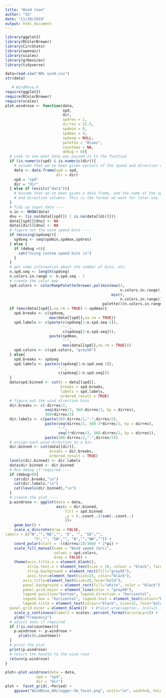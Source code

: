 ---
title: "Wind rose"
author: "SS"
date: "11/20/2019"
output: html_document
---

```{r Load packages, include=FALSE}
library(ggplot2)
library(RColorBrewer)
library(CircStats)
library(openair)
library(scales)
library(grDevices)
library(tidyverse)
```

```{r}
data=read.csv("ARL wind.csv")
str(data)
```

```{r}
   # WindRose.R
require(ggplot2)
require(RColorBrewer)
require(scales)
plot.windrose <- function(data,
                          spd,
                          dir,
                          spdres = 1,
                          dirres = 22.5,
                          spdmin = 0,
                          spdmax = 4,
                          spdseq = NULL,
                          palette = "Blues", 
                          countmax = NA,
                          debug = 0){
  # Look to see what data was passed in to the function
  if (is.numeric(spd) & is.numeric(dir)){
    # assume that we've been given vectors of the speed and direction vectors
    data <- data.frame(spd = spd,
                       dir = dir)
    spd = "spd"
    dir = "dir"
  } else if (exists("data")){
    # Assume that we've been given a data frame, and the name of the speed 
    # and direction columns. This is the format we want for later use.    
  }  
  # Tidy up input data ----
  n.in <- NROW(data)
  dnu <- (is.na(data[[spd]]) | is.na(data[[dir]]))
  data[[spd]][dnu] <- NA
  data[[dir]][dnu] <- NA
  # figure out the wind speed bins ----
  if (missing(spdseq)){
    spdseq <- seq(spdmin,spdmax,spdres)
  } else {
    if (debug >0){
      cat("Using custom speed bins \n")
    }
  }
  # get some information about the number of bins, etc.
  n.spd.seq <- length(spdseq)
  n.colors.in.range <- n.spd.seq - 1
  # create the color map
  spd.colors <- colorRampPalette(brewer.pal(min(max(3,
                                                    n.colors.in.range),
                                                min(9,
                                                    n.colors.in.range)),                                               
                                            palette))(n.colors.in.range)
  if (max(data[[spd]],na.rm = TRUE) > spdmax){    
    spd.breaks <- c(spdseq,
                    max(data[[spd]],na.rm = TRUE))
    spd.labels <- c(paste(c(spdseq[1:n.spd.seq-1]),
                          '-',
                          c(spdseq[2:n.spd.seq])),
                    paste(spdmax,
                          "-",
                          max(data[[spd]],na.rm = TRUE)))
    spd.colors <- c(spd.colors, "grey50")
  } else{
    spd.breaks <- spdseq
    spd.labels <- paste(c(spdseq[1:n.spd.seq-1]),
                        '-',
                        c(spdseq[2:n.spd.seq]))    
  }
  data$spd.binned <- cut(x = data[[spd]],
                         breaks = spd.breaks,
                         labels = spd.labels,
                         ordered_result = TRUE)
  # figure out the wind direction bins
  dir.breaks <- c(-dirres/2,
                  seq(dirres/2, 360-dirres/2, by = dirres),
                  360+dirres/2)  
  dir.labels <- c(paste(360-dirres/2,"-",dirres/2),
                  paste(seq(dirres/2, 360-3*dirres/2, by = dirres),
                        "-",
                        seq(3*dirres/2, 360-dirres/2, by = dirres)),
                  paste(360-dirres/2,"-",dirres/2))
  # assign each wind direction to a bin
  dir.binned <- cut(data[[dir]],
                    breaks = dir.breaks,
                    ordered_result = TRUE)
  levels(dir.binned) <- dir.labels
  data$dir.binned <- dir.binned
  # Run debug if required ----
  if (debug>0){    
    cat(dir.breaks,"\n")
    cat(dir.labels,"\n")
    cat(levels(dir.binned),"\n")
  }  
  # create the plot ----
  p.windrose <- ggplot(data = data,
                       aes(x = dir.binned,
                           fill = spd.binned
                           ,y = (..count..)/sum(..count..)
                           ))+
    geom_bar() + 
    scale_x_discrete(drop = FALSE,
labels = c("N","","NE","", "E", "", "SE","", 
             "S","", "SW","", "W","","NW","")) +
    coord_polar(start = -((dirres/2)/360) * 2*pi) +
    scale_fill_manual(name = "Wind speed (m/s)", 
                      values = spd.colors,
                      drop = FALSE) +
    theme(axis.title.x = element_blank(), 
          strip.text.x = element_text(size = 10, colour = "black", face="bold", angle = 0), 
          strip.background = element_rect(fill="grey95"),
          axis.text=element_text(size=15, color="black"), 
        axis.title=element_text(size=25,face="bold"), 
        panel.background = element_rect(fill="white", color = "black"), 
        panel.grid.major = element_line(color = "grey80"), 
        legend.position="bottom", legend.direction = "horizontal", 
        legend.box = "horizontal", legend.text = element_text(colour="black", size = 13), 
        legend.title = element_text(colour="black", size=15, face="bold"),
  panel.grid.minor = element_blank())  + #facet_wrap(apprun~, ncol=2) +
    scale_y_continuous(labels = scales::percent_format(accuracy=1)) + 
    ylab("Frequency") 
  # adjust axes if required
  if (!is.na(countmax)){
    p.windrose <- p.windrose +
      ylim(c(0,countmax))
  }
  # print the plot
  print(p.windrose)  
  # return the handle to the wind rose
  return(p.windrose)
}
```



```{r Figure}
plot<-plot.windrose(data = data,
              spd = "spd",
              dir = "dir") 
plot +  facet_grid(.~Period) +  
    ggsave("WindRose_ARLlogger-3m_facet.png", units="in", width=8, height=6, dpi=600)
```
